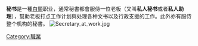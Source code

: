 {{other uses|秘書 (消歧義)}}
{{Expand language|1=en|time=2020-11-15T12:14:14+00:00}}
'''秘书'''是一種[[白領|白領]]职业，通常秘書都會服侍一位老板（又叫'''私人秘书'''或者'''私人助理'''），幫助老板打点工作计划與处理各种文书以及行政支援的工作。此外亦有服侍整个机构的秘書。
[[File:Secretary_at_work.jpg|thumb]]
[[Category:職業|Category:職業]]